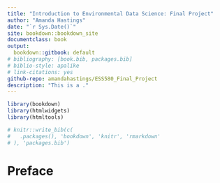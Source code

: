 ```yaml
---
title: "Introduction to Environmental Data Science: Final Project"
author: "Amanda Hastings"
date: "`r Sys.Date()`"
site: bookdown::bookdown_site
documentclass: book
output: 
  bookdown::gitbook: default
# bibliography: [book.bib, packages.bib]
# biblio-style: apalike
# link-citations: yes
github-repo: amandahastings/ESS580_Final_Project
description: "This is a ."
---
```


```r
library(bookdown)
library(htmlwidgets)
library(htmltools)
```


```r
# knitr::write_bib(c(
#   .packages(), 'bookdown', 'knitr', 'rmarkdown'
# ), 'packages.bib')
```

# Preface {-}
